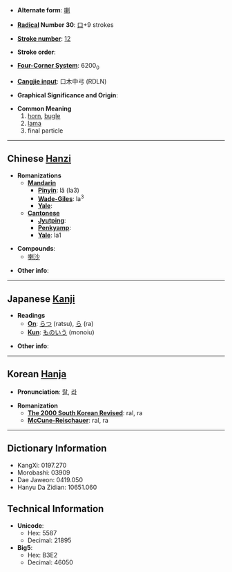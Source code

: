 * '''Alternate form''': [[喇]]

* '''[[Wiktionary:Chinese radical index| Radical]] Number 30''': [[Wiktionary:Chinese radical index 口|口]]+9 strokes

* '''[[Wiktionary:Chinese total strokes index|Stroke number]]''': [[Wiktionary:Chinese total strokes index 12|12]]

* '''Stroke order''': 

* '''[[Wiktionary:Chinese four corner index|Four-Corner System]]''': 6200<sub>0</sub>

* '''[[Wiktionary:Chinese Cangjie index|Cangjie input]]''': 口木中弓 (RDLN)

* '''Graphical Significance and Origin''': 

* '''Common Meaning'''
*#[[horn]], [[bugle]]
*# [[lama]]
*# final particle

----

== Chinese [[Hanzi]] ==

* '''Romanizations'''
** '''[[Mandarin]]'''
*** '''[[Pinyin]]''': lǎ (la3)
*** '''[[Wade-Giles]]''': la<sup>3</sup>
*** '''[[Yale]]''': 
** '''[[Cantonese]]'''
*** '''[[Jyutping]]''':
*** '''[[Penkyamp]]''': 
*** '''[[Yale]]''': la1

* '''Compounds''':
** [[喇沙]]<!-- lǎshā: La Salle, laksa -->

* '''Other info''': 

----

== Japanese [[Kanji]] ==

* '''Readings'''
** '''[[On]]''': [[らつ]] (ratsu), [[ら]] (ra)
** '''[[Kun]]''': [[ものいう]] (monoiu)

* '''Other info''':  

----

== Korean [[Hanja]] ==

* '''Pronunciation''': [[랄]], [[라]]

* '''Romanization'''
** '''[[The 2000 South Korean Revised Romanization|The 2000 South Korean Revised]]''': ral, ra
** '''[[McCune-Reischauer]]''': ral, ra

----

== Dictionary Information ==

* KangXi: 0197.270
* Morobashi: 03909
* Dae Jaweon: 0419.050
* Hanyu Da Zidian: 10651.060

== Technical Information ==

* '''Unicode''':
** Hex: 5587
** Decimal: 21895
* '''Big5''':
** Hex: B3E2
** Decimal: 46050